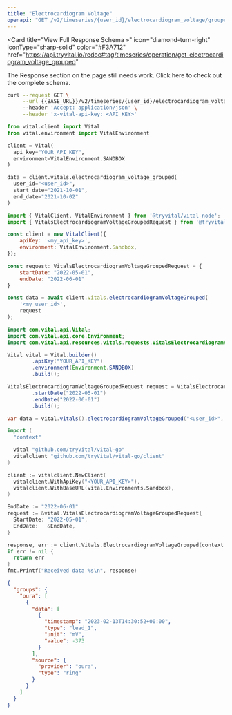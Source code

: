 ```yaml
---
title: "Electrocardiogram Voltage"
openapi: "GET /v2/timeseries/{user_id}/electrocardiogram_voltage/grouped"
---
```


<Card
  title="View Full Response Schema »"
  icon="diamond-turn-right"
  iconType="sharp-solid"
  color="#F3A712"
  href="https://api.tryvital.io/redoc#tag/timeseries/operation/get_electrocardiogram_voltage_grouped"
>
  The Response section on the page still needs work. Click here to check out the complete schema.
</Card>

<RequestExample>

```bash cURL
curl --request GET \
     --url {{BASE_URL}}/v2/timeseries/{user_id}/electrocardiogram_voltage/grouped?start_date={{START_DATE}}&end_date={{END_DATE}} \
     --header 'Accept: application/json' \
     --header 'x-vital-api-key: <API_KEY>'
```

```python Python
from vital.client import Vital
from vital.environment import VitalEnvironment

client = Vital(
  api_key="YOUR_API_KEY",
  environment=VitalEnvironment.SANDBOX
)

data = client.vitals.electrocardiogram_voltage_grouped(
  user_id="<user_id>", 
  start_date="2021-10-01", 
  end_date="2021-10-02"
)
```

```javascript Node
import { VitalClient, VitalEnvironment } from '@tryvital/vital-node';
import { VitalsElectrocardiogramVoltageGroupedRequest } from '@tryvital/vital-node/api/resources/vitals';

const client = new VitalClient({
    apiKey: '<my_api_key>',
    environment: VitalEnvironment.Sandbox,
});

const request: VitalsElectrocardiogramVoltageGroupedRequest = {
    startDate: "2022-05-01",
    endDate: "2022-06-01"
}

const data = await client.vitals.electrocardiogramVoltageGrouped(
    '<my_user_id>',
    request
);
```

```java Java
import com.vital.api.Vital;
import com.vital.api.core.Environment;
import com.vital.api.resources.vitals.requests.VitalsElectrocardiogramVoltageGroupedRequest;

Vital vital = Vital.builder()
        .apiKey("YOUR_API_KEY")
        .environment(Environment.SANDBOX)
        .build();

VitalsElectrocardiogramVoltageGroupedRequest request = VitalsElectrocardiogramVoltageGroupedRequest.builder()
        .startDate("2022-05-01")
        .endDate("2022-06-01")
        .build();

var data = vital.vitals().electrocardiogramVoltageGrouped("<user_id>", request);
```

```go Go
import (
  "context"

  vital "github.com/tryVital/vital-go"
  vitalclient "github.com/tryVital/vital-go/client"
)

client := vitalclient.NewClient(
  vitalclient.WithApiKey("<YOUR_API_KEY>"),
  vitalclient.WithBaseURL(vital.Environments.Sandbox),
)

EndDate := "2022-06-01"
request := &vital.VitalsElectrocardiogramVoltageGroupedRequest{
  StartDate: "2022-05-01",
  EndDate:   &EndDate,
}

response, err := client.Vitals.ElectrocardiogramVoltageGrouped(context.TODO(), "*", request)
if err != nil {
  return err
}
fmt.Printf("Received data %s\n", response)
```

</RequestExample>

<ResponseExample>

```json Example
{
  "groups": {
    "oura": [
      {
        "data": [
          {
            "timestamp": "2023-02-13T14:30:52+00:00",
            "type": "lead_1",
            "unit": "mV",
            "value": -373
          }
        ],
        "source": {
          "provider": "oura",
          "type": "ring"
        }
      }
    ]
  }
}
```

</ResponseExample>

